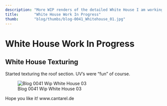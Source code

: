 ```yaml
---
description: "More WIP renders of the detailed White House I am working on."
title:       "White House Work In Progress"
thumb:       "blog/thumbs/blog-0041_Whitehouse_01.jpg"
---
```


White House Work In Progress
============================

White House Texturing
---------------------

Started texturing the roof section. UV's were "fun" of course.

![Blog 0041 Wip White House 03](/images/blog/blog-0041_Whitehouse_01.jpg)


Hope you like it!
www.cantarel.de
